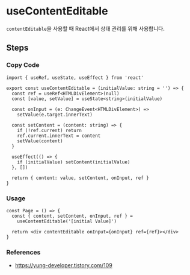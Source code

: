 
<BackTop />

# useContentEditable

`contentEditable`을 사용할 때 React에서 상태 관리를 위해 사용합니다.

## Steps

<div className="steps">

### Copy Code

```tsx filename="services/hooks/index.tsx"
import { useRef, useState, useEffect } from 'react'

export const useContentEditable = (initialValue: string = '') => {
  const ref = useRef<HTMLDivElement>(null)
  const [value, setValue] = useState<string>(initialValue)

  const onInput = (e: ChangeEvent<HTMLDivElement>) =>
    setValue(e.target.innerText)

  const setContent = (content: string) => {
    if (!ref.current) return
    ref.current.innerText = content
    setValue(content)
  }

  useEffect(() => {
    if (initialValue) setContent(initialValue)
  }, [])

  return { content: value, setContent, onInput, ref }
}
```

### Usage

```tsx
const Page = () => {
  const { content, setContent, onInput, ref } =
    useContentEditable('[initial Value]')

  return <div contentEditable onInput={onInput} ref={ref}></div>
}
```

</div>

### References

- https://yung-developer.tistory.com/109

<Comment />
